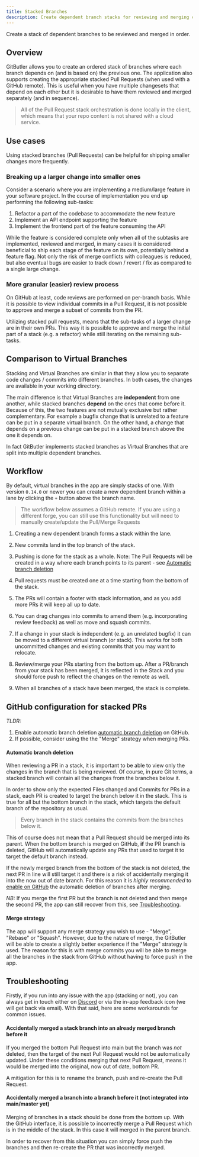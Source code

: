 ```yaml
---
title: Stacked Branches
description: Create dependent branch stacks for reviewing and merging changes in sequence with stacked pull requests on GitHub.
---
```



Create a stack of dependent branches to be reviewed and merged in order.

## Overview

GitButler allows you to create an ordered stack of branches where each branch depends on (and is based on) the previous one.
The application also supports creating the appropriate stacked Pull Requests (when used with a GitHub remote).
This is useful when you have multiple changesets that depend on each other but it is desirable to have them reviewed and merged separately (and in sequence).

> All of the Pull Request stack orchestration is done locally in the client, which means that your repo content is not shared with a cloud service.

<ImageSection className="mx-auto" src="/stacked-branches/0_concepts.jpg" />

## Use cases

Using stacked branches (Pull Requests) can be helpful for shipping smaller changes more frequently.

### Breaking up a larger change into smaller ones

Consider a scenario where you are implementing a medium/large feature in your software project.
In the course of implementation you end up performing the following sub-tasks:

1. Refactor a part of the codebase to accommodate the new feature
2. Implement an API endpoint supporting the feature
3. Implement the frontend part of the feature consuming the API

While the feature is considered complete only when all of the subtasks are implemented, reviewed and merged, in many cases it is considered beneficial
to ship each stage of the feature on its own, potentially behind a feature flag. Not only the risk of merge conflicts with colleagues is reduced,
but also eventual bugs are easier to track down / revert / fix as compared to a single large change.

### More granular (easier) review process

On GitHub at least, code reviews are performed on per-branch basis. While it is possible to view individual commits in a Pull Request, it is not possible to
approve and merge a subset of commits from the PR.

Utilizing stacked pull requests, means that the sub-tasks of a larger change are in their own PRs.
This way it is possible to approve and merge the initial part of a stack (e.g. a refactor) while still iterating on the remaining sub-tasks.

## Comparison to Virtual Branches

Stacking and Virtual Branches are similar in that they allow you to separate code changes / commits into different branches. In both cases,
the changes are available in your working directory.

The main difference is that Virtual Branches are **independent** from one another, while stacked branches **depend** on the ones that come before it.
Because of this, the two features are not mutually exclusive but rather complementary. For example a bugfix change that is unrelated to a feature
can be put in a separate virtual branch. On the other hand, a change that depends on a previous change can be put in a stacked branch above the one it depends on.

In fact GitButler implements stacked branches as Virtual Branches that are split into multiple dependent branches.

<ImageSection
  className="mx-auto"
  src="https://gitbutler-docs-images-public.s3.us-east-1.amazonaws.com/stacked-branches.png"
  width="800"
  height="600"
  subtitle="stacked-branches.png"
/>

## Workflow

By default, virtual branches in the app are simply stacks of one.
With version `0.14.0` or newer you can create a new dependent branch within a lane by clicking the `+` button above the branch name.

> The workflow below assumes a GitHub remote. If you are using a different forge, you can still use this functionality but will need to manually create/update the Pull/Merge Requests

1. Creating a new dependent branch forms a stack within the lane.

<ImageSection src="/stacked-branches/1_creating_stack.jpg" />

2. New commits land in the top branch of the stack.

<ImageSection src="/stacked-branches/2_new_commits.jpg" />

3. Pushing is done for the stack as a whole. Note: The Pull Requests will be created in a way where each branch points to its parent - see [Automatic branch deletion](#automatic-branch-deletion)

<ImageSection src="/stacked-branches/3_push_all.jpg" />

4. Pull requests must be created one at a time starting from the bottom of the stack.

<ImageSection src="/stacked-branches/4_create_pr.jpg" />

5. The PRs will contain a footer with stack information, and as you add more PRs it will keep all up to date.

<ImageSection src="/stacked-branches/5_pr_footer.jpg" />

6. You can drag changes into commits to amend them (e.g. incorporating review feedback) as well as move and squash commits.

<ImageSection src="/stacked-branches/6_modify_commits-amend.jpg" subtitle="Amending a commit" />
<ImageSection
  src="/stacked-branches/6_modify_commits-move.jpg"
  subtitle="Moving a commit to a different branch"
/>
<ImageSection src="/stacked-branches/6_modify_commits-squash.jpg" subtitle="Squashing commits" />

7. If a change in your stack is independent (e.g. an unrelated bugfix) it can be moved to a different virtual branch (or stack).
   This works for both uncommitted changes and existing commits that you may want to relocate.

<ImageSection src="/stacked-branches/7_move_to_vb.jpg" />

8. Review/merge your PRs starting from the bottom up. After a PR/branch from your stack has been merged, it is reflected in the Stack and you should force push to reflect the changes
   on the remote as well.

<ImageSection src="/stacked-branches/8_merging-1.jpg" />
<ImageSection src="/stacked-branches/8_merging-2.jpg" />

9. When all branches of a stack have been merged, the stack is complete.

## GitHub configuration for stacked PRs

_TLDR:_

1. Enable automatic branch deletion [automatic branch deletion](https://docs.github.com/en/repositories/configuring-branches-and-merges-in-your-repository/configuring-pull-request-merges/managing-the-automatic-deletion-of-branches)
   on GitHub.
2. If possible, consider using the the "Merge" strategy when merging PRs.

#### Automatic branch deletion

When reviewing a PR in a stack, it is important to be able to view only the changes in the branch that is being reviewed.
Of course, in pure Git terms, a stacked branch will contain all the changes from the branches below it.

In order to show only the expected Files changed and Commits for PRs in a stack, each PR is created to target the branch below it in the stack.
This is true for all but the bottom branch in the stack, which targets the default branch of the repository as usual.

<ImageSection src="/stacked-branches/9_pr_heads.jpg" />

> Every branch in the stack contains the commits from the branches below it.

This of course does not mean that a Pull Request should be merged into its parent.
When the bottom branch is merged on GitHub, **if** the PR branch is deleted,
GitHub will automatically update any PRs that used to target it to target the default branch instead.

<ImageSection src="/stacked-branches/10_branch_deletion.jpg" />

If the newly merged branch from the bottom of the stack is not deleted, the next PR in line will still target it and there is a risk of accidentally merging it into the now out of date branch.
For this reason it is _highly recommended_ to [enable on GitHub](https://docs.github.com/en/repositories/configuring-branches-and-merges-in-your-repository/configuring-pull-request-merges/managing-the-automatic-deletion-of-branches) the automatic deletion of branches after merging.

_NB:_ If you merge the first PR but the branch is not deleted and then merge the second PR,
the app can still recover from this, see [Troubleshooting](#troubleshooting).

#### Merge strategy

The app will support any merge strategy you wish to use - "Merge", "Rebase" or "Squash". However, due to the nature of merge,
the GitButler will be able to create a slightly better experience if the "Merge" strategy is used.
The reason for this is with merge commits you will be able to merge all the branches in the stack from GitHub without having to force push in the app.

## Troubleshooting

Firstly, if you run into any issue with the app (stacking or not), you can always get in touch either
on [Discord](https://discord.com/invite/MmFkmaJ42D) or via the in-app feedback icon (we will get back via email).
With that said, here are some workarounds for common issues.

#### Accidentally merged a stack branch into an already merged branch before it

If you merged the bottom Pull Request into main but the branch was _not_ deleted, then the target of the next Pull Request would not be automatically updated.
Under these conditions merging that next Pull Request, means it would be merged into the original, now out of date, bottom PR.

A mitigation for this is to rename the branch, push and re-create the Pull Request.

#### Accidentally merged a branch into a branch before it (not integrated into main/master yet)

Merging of branches in a stack should be done from the bottom up. With the GitHub interface, it is possible to incorrectly merge a Pull Request which is in the middle of the stack.
In this case it will merged in the parent branch.

In order to recover from this situation you can simply force push the branches and then re-create the PR that was incorrectly merged.
